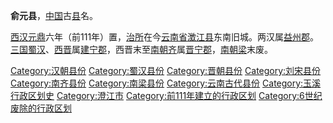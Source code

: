 '''俞元县'''，[[中国|中国]]古[[县|县]]名。

[[西汉|西汉]][[元鼎|元鼎]]六年（前111年）置，[[治所|治所]]在今[[云南省|云南省]][[澂江县|澂江县]]东南旧城。两汉属[[益州郡|益州郡]]。[[三国|三国]][[蜀汉|蜀汉]]、[[西晋|西晋]]属[[建宁郡|建宁郡]]，西晋末至[[南齐|南朝齐]]属[[晋宁郡|晋宁郡]]，[[梁_(南朝)|南朝梁]]末废。 

{{云南行政区划小作品}}
[[Category:汉朝县份|Category:汉朝县份]]
[[Category:蜀汉县份|Category:蜀汉县份]]
[[Category:晋朝县份|Category:晋朝县份]]
[[Category:刘宋县份|Category:刘宋县份]]
[[Category:南齐县份|Category:南齐县份]]
[[Category:南梁县份|Category:南梁县份]]
[[Category:云南古代县份|Category:云南古代县份]]
[[Category:玉溪行政区划史|Category:玉溪行政区划史]]
[[Category:澄江市|Category:澄江市]]
[[Category:前111年建立的行政区划|Category:前111年建立的行政区划]]
[[Category:6世纪废除的行政区划|Category:6世纪废除的行政区划]]